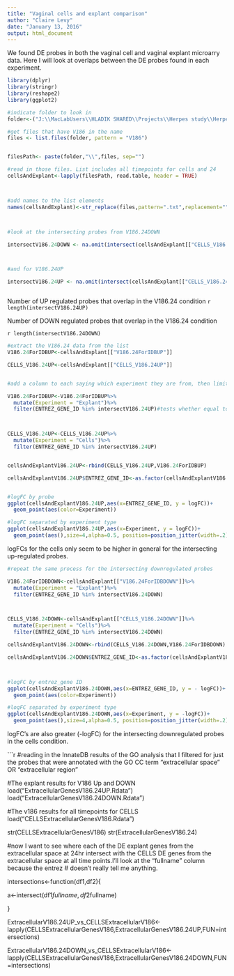 ```yaml
---
title: "Vaginal cells and explant comparison"
author: "Claire Levy"
date: "January 13, 2016"
output: html_document
---
```


We found DE probes in both the vaginal cell and vaginal explant microarry data. Here I will look at overlaps between the DE probes found in each experiment.

```r
library(dplyr)
library(stringr)
library(reshape2)
library(ggplot2)

#indicate folder to look in
folder<-("J:\\MacLabUsers\\HLADIK SHARED\\Projects\\Herpes study\\Herpes-Project-1\\IDBinput")

#get files that have V186 in the name
files <- list.files(folder, pattern = "V186")


filesPath<- paste(folder,"\\",files, sep="")

#read in those files. List includes all timepoints for cells and 24
cellsAndExplant<-lapply(filesPath, read.table, header = TRUE)



#add names to the list elements
names(cellsAndExplant)<-str_replace(files,pattern=".txt",replacement="")



#look at the intersecting probes from V186.24DOWN

intersectV186.24DOWN <- na.omit(intersect(cellsAndExplant[["CELLS_V186.24DOWN"]]$ENTREZ_GENE_ID,                     cellsAndExplant[["V186.24ForIDBDOWN"]]$ENTREZ_GENE_ID))



#and for V186.24UP

intersectV186.24UP <- na.omit(intersect(cellsAndExplant[["CELLS_V186.24UP"]]$ENTREZ_GENE_ID,                                  cellsAndExplant[["V186.24ForIDBUP"]]$ENTREZ_GENE_ID))



```

Number of UP regulated probes that overlap in the V186.24 condition
`r length(intersectV186.24UP)`


Number of DOWN regulated probes that overlap in the V186.24 condition

`r length(intersectV186.24DOWN)`

```r

#extract the V186.24 data from the list
V186.24ForIDBUP<-cellsAndExplant[["V186.24ForIDBUP"]]

CELLS_V186.24UP<-cellsAndExplant[["CELLS_V186.24UP"]]


#add a column to each saying which experiment they are from, then limit to just the intersecting probes, rbind together and ggplot the logFCs

V186.24ForIDBUP<-V186.24ForIDBUP%>%
  mutate(Experiment = "Explant")%>%
  filter(ENTREZ_GENE_ID %in% intersectV186.24UP)#tests whether equal to anything in that vector



CELLS_V186.24UP<-CELLS_V186.24UP%>%
  mutate(Experiment = "Cells")%>%
  filter(ENTREZ_GENE_ID %in% intersectV186.24UP)


cellsAndExplantV186.24UP<-rbind(CELLS_V186.24UP,V186.24ForIDBUP)

cellsAndExplantV186.24UP$ENTREZ_GENE_ID<-as.factor(cellsAndExplantV186.24UP$ENTREZ_GENE_ID)


#logFC by probe
ggplot(cellsAndExplantV186.24UP,aes(x=ENTREZ_GENE_ID, y = logFC))+
  geom_point(aes(color=Experiment))

#logFC separated by experiment type
ggplot(cellsAndExplantV186.24UP,aes(x=Experiment, y = logFC))+
  geom_point(aes(),size=4,alpha=0.5, position=position_jitter(width=.2))

```

logFCs for the cells only seem to be higher in general for the intersecting up-regulated probes.



```r
#repeat the same process for the intersecting downregulated probes

V186.24ForIDBDOWN<-cellsAndExplant[["V186.24ForIDBDOWN"]]%>%
  mutate(Experiment = "Explant")%>%
  filter(ENTREZ_GENE_ID %in% intersectV186.24DOWN)



CELLS_V186.24DOWN<-cellsAndExplant[["CELLS_V186.24DOWN"]]%>%
  mutate(Experiment = "Cells")%>%
  filter(ENTREZ_GENE_ID %in% intersectV186.24DOWN)

cellsAndExplantV186.24DOWN<-rbind(CELLS_V186.24DOWN,V186.24ForIDBDOWN)

cellsAndExplantV186.24DOWN$ENTREZ_GENE_ID<-as.factor(cellsAndExplantV186.24DOWN$ENTREZ_GENE_ID)



#logFC by entrez_gene ID
ggplot(cellsAndExplantV186.24DOWN,aes(x=ENTREZ_GENE_ID, y = - logFC))+
  geom_point(aes(color=Experiment))

#logFC separated by experiment type
ggplot(cellsAndExplantV186.24DOWN,aes(x=Experiment, y = -logFC))+
  geom_point(aes(),size=4,alpha=0.5, position=position_jitter(width=.2))

```


logFC's are also greater (-logFC) for the intersecting downregulated probes in the cells condition.

```r

#reading in the InnateDB results of the GO analysis that I filtered for just the probes that were annotated with the GO CC term "extracellular space" OR "extracellular region"


#The explant results for V186 Up and DOWN
load("ExtracellularGenesV186.24UP.Rdata")
load("ExtracellularGenesV186.24DOWN.Rdata")


#The v186 results for all timepoints for CELLS
load("CELLSExtracellularGenesV186.Rdata")


str(CELLSExtracellularGenesV186)
str(ExtracellularGenesV186.24)


#now I want to see where each of the  DE explant genes from the extracellular space at 24hr intersect with the CELLS DE genes from the extracellular space at all time points.I'll look at the "fullname" column because the entrez # doesn't really tell me anything.


intersections<-function(df1,df2){
 
a<-intersect(df1$fullname,df2$fullname)

}

ExtracellularV186.24UP_vs_CELLSExtracellularV186<-lapply(CELLSExtracellularGenesV186,ExtracellularGenesV186.24UP,FUN=intersections)

ExtracellularV186.24DOWN_vs_CELLSExtracellularV186<-lapply(CELLSExtracellularGenesV186,ExtracellularGenesV186.24DOWN,FUN=intersections)



